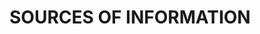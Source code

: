 # SOURCES OF INFORMATION

<!-- Mandatory.

Reference citations must follow the Guide for the Production of Fisheries and Oceans Canada Reports (https://waves-vagues.dfo-mpo.gc.ca/library-bibliotheque/333125.pdf). Include hyperlinks only if the site is hosted by the Government of Canada or a DOI handle system is used. -->

<div id="refs"></div>

<!-- Required for proper indentation in following sections -->
\setlength{\parindent}{0in} 
\setlength{\leftskip}{0in} 
\setlength{\parskip}{4pt}
